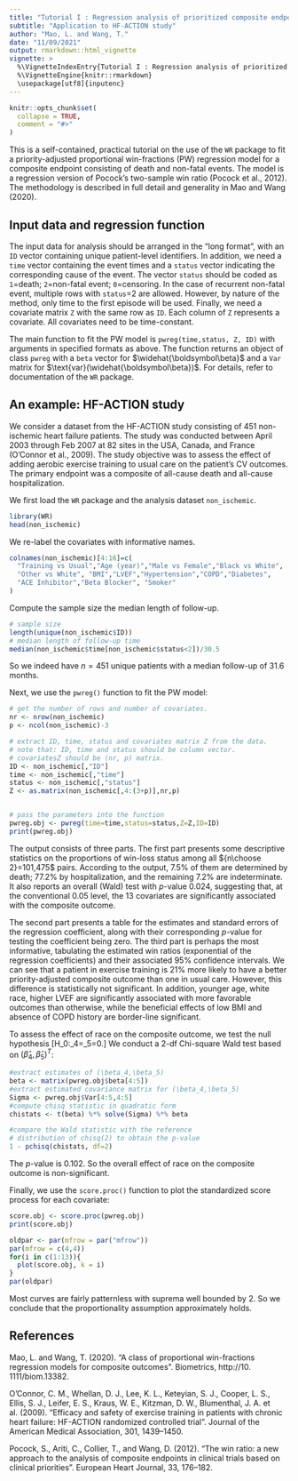 ```yaml
---
title: "Tutorial I : Regression analysis of prioritized composite endpoints using the `WR` package"
subtitle: "Application to HF-ACTION study"
author: "Mao, L. and Wang, T."
date: "11/09/2021"
output: rmarkdown::html_vignette
vignette: >
  %\VignetteIndexEntry{Tutorial I : Regression analysis of prioritized composite endpoints using the `WR` package}
  %\VignetteEngine{knitr::rmarkdown}
  \usepackage[utf8]{inputenc}
---
```


```r
knitr::opts_chunk$set(
  collapse = TRUE,
  comment = "#>"
)
```



This is a self-contained, practical tutorial on the use of the `WR` package to fit a priority-adjusted
proportional win-fractions (PW) regression model for a composite endpoint consisting
of death and non-fatal events. The model is a regression version of Pocock's
two-sample win ratio (Pocock et al., 2012). The methodology is described in full
detail and generality in Mao and Wang (2020).


## Input data and regression function
The input data for analysis should be arranged in the "long format", with an `ID` vector
containing unique patient-level identifiers. In addition, we need a `time` vector containing the
event times and a `status` vector indicating the corresponding cause of the event. The vector `status` 
should be coded as `1`=death; `2`=non-fatal event; `0`=censoring.
In the case of recurrent non-fatal event, multiple rows with `status`=2 are allowed.
However, by nature of the method, only time to the first episode will be used.
Finally, we need a covariate matrix `Z` with the same row as `ID`.
Each column of `Z` represents a covariate. All covariates need to be time-constant.

The main function to fit the PW model is `pwreg(time,status, Z, ID)` with arguments
in specified formats as above. 
The function returns an object of class `pwreg`
with a `beta` vector for $\widehat{\boldsymbol\beta}$ 
and a `Var` matrix for $\text{var}(\widehat{\boldsymbol\beta})$.
For details, refer to documentation of the `WR` package.


## An example: HF-ACTION study

We consider a dataset from the HF-ACTION study consisting of 451 non-ischemic heart failure patients.
The study was conducted between
April 2003 through Feb 2007 at 82 sites in the USA, Canada, and France (O’Connor et al., 2009). 
The study objective was to assess the effect of adding aerobic exercise training to
usual care on the patient’s CV outcomes. The primary endpoint was a composite of all-cause
death and all-cause hospitalization. 

We first load the `WR` package and the analysis dataset `non_ischemic`.
```r
library(WR)
head(non_ischemic)
```
We re-label the covariates with informative names.
```r
colnames(non_ischemic)[4:16]=c(
  "Training vs Usual","Age (year)","Male vs Female","Black vs White", 
  "Other vs White", "BMI","LVEF","Hypertension","COPD","Diabetes",
  "ACE Inhibitor","Beta Blocker", "Smoker"
)
```

Compute the sample size the median length of follow-up.
```r
# sample size
length(unique(non_ischemic$ID))
# median length of follow-up time
median(non_ischemic$time[non_ischemic$status<2])/30.5
```
So we indeed have $n=451$ unique patients with a median follow-up of 31.6 months.


Next, we use the `pwreg()` function to fit the PW model:
```r
# get the number of rows and number of covariates.
nr <- nrow(non_ischemic)
p <- ncol(non_ischemic)-3

# extract ID, time, status and covariates matrix Z from the data.
# note that: ID, time and status should be column vector.
# covariatesZ should be (nr, p) matrix.
ID <- non_ischemic[,"ID"]
time <- non_ischemic[,"time"]
status <- non_ischemic[,"status"]
Z <- as.matrix(non_ischemic[,4:(3+p)],nr,p)


# pass the parameters into the function
pwreg.obj <- pwreg(time=time,status=status,Z=Z,ID=ID)
print(pwreg.obj)
```
The output consists of three parts. The first part presents some descriptive statistics
on the proportions of win-loss status among all ${n\choose 2}=101,475$ pairs.
According to the output, $7.5\%$ of them are determined by death; $77.2\%$
by hospitalization, and the remaining $7.2\%$ are indeterminate.
It also reports an overall (Wald) test with $p$-value 0.024, suggesting that, at the conventional 0.05 level,
the 13 covariates are significantly associated with the composite outcome.


The second part presents a table for the estimates and standard errors of the 
regression coefficient, along with their corresponding $p$-value
for testing the coefficient being zero.
The third part is perhaps the most informative, tabulating the estimated win ratios
(exponential of the regression coefficients) and their
associated $95\%$ confidence intervals. 
We can see that a patient in exercise training is $21\%$ more likely to have a better
priority-adjusted composite outcome than one in usual care.
However, this difference is statistically not significant.
In addition, younger age, white race, higher LVEF are significantly associated with
more favorable outcomes than otherwise, while the beneficial effects of low BMI
and absence of COPD history are border-line significant.


To assess the effect of race on the composite outcome, we test the null hypothesis
\[H_0:\beta_4=\beta_5=0.\]
We  conduct a 2-df Chi-square Wald test based on $(\widehat\beta_4,\widehat\beta_5)^{T}$:
```r
#extract estimates of (\beta_4,\beta_5)
beta <- matrix(pwreg.obj$beta[4:5])
#extract estimated covariance matrix for (\beta_4,\beta_5)
Sigma <- pwreg.obj$Var[4:5,4:5]
#compute chisq statistic in quadratic form
chistats <- t(beta) %*% solve(Sigma) %*% beta  

#compare the Wald statistic with the reference
# distribution of chisq(2) to obtain the p-value
1 - pchisq(chistats, df=2)
```
The $p$-value is 0.102. So the overall effect of race on the composite outcome
is non-significant.


Finally, we use the `score.proc()` function to plot the standardized score process for each covariate:

```r
score.obj <- score.proc(pwreg.obj)
print(score.obj)

oldpar <- par(mfrow = par("mfrow"))
par(mfrow = c(4,4))
for(i in c(1:13)){
  plot(score.obj, k = i)
}
par(oldpar)
```

Most curves are fairly patternless with suprema well bounded by 2. So we conclude that the
proportionality assumption approximately holds.

## References
Mao, L. and Wang, T. (2020). "A class of proportional win-fractions regression models for composite outcomes".  Biometrics, http://10. 1111/biom.13382.

O'Connor, C. M., Whellan, D. J., Lee, K. L., Keteyian, S. J., Cooper, L. S., Ellis, S. J.,
Leifer, E. S., Kraus, W. E., Kitzman, D. W., Blumenthal, J. A. et al. (2009). "Efficacy and
safety of exercise training in patients with chronic heart failure: HF-ACTION randomized
controlled trial". Journal of the American Medical Association, 301, 1439--1450.

Pocock, S., Ariti, C., Collier, T., and Wang, D. (2012). "The win ratio: a new approach
to the analysis of composite endpoints in clinical trials based on clinical priorities".
European Heart Journal, 33, 176--182.



